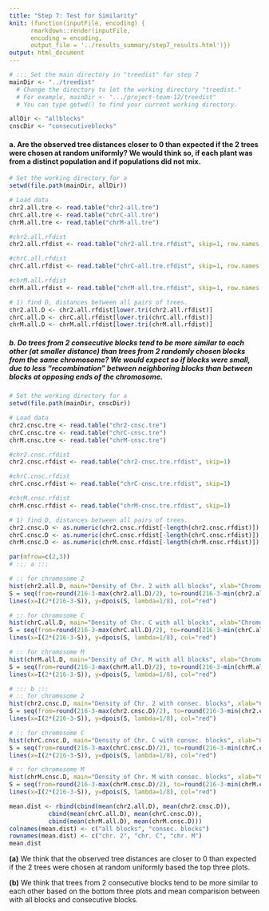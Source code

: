 ```yaml
---
title: "Step 7: Test for Similarity"
knit: (function(inputFile, encoding) {
      rmarkdown::render(inputFile, 
      encoding = encoding, 
      output_file = '../results_summary/step7_results.html')})
output: html_document
---
```


```r

# ::: Set the main directory in "treedist" for step 7
mainDir <- "../treedist" 
  # Change the directory to let the working directory "treedist."
  # For example, mainDir <- ".../project-team-12/treedist"
  # You can type getwd() to find your current working directory.

allDir <- "allblocks"
cnscDir <- "consecutiveblocks"

```

#### a. Are the observed tree distances closer to 0 than expected if the 2 trees were chosen at random uniformly? We would think so, if each plant was from a distinct population and if populations did not mix.

```r

# Set the working directory for a
setwd(file.path(mainDir, allDir))

# Load data
chr2.all.tre <- read.table("chr2-all.tre")
chrC.all.tre <- read.table("chrC-all.tre")
chrM.all.tre <- read.table("chrM-all.tre")

#chr2.all.rfdist
chr2.all.rfdist <- read.table("chr2-all.tre.rfdist", skip=1, row.names = 1)

#chrC.all.rfdist
chrC.all.rfdist <- read.table("chrC-all.tre.rfdist", skip=1, row.names = 1)

#chrM.all.rfdist
chrM.all.rfdist <- read.table("chrM-all.tre.rfdist", skip=1, row.names = 1)

# 1) find D, distances between all pairs of trees.
chr2.all.D <- chr2.all.rfdist[lower.tri(chr2.all.rfdist)]
chrC.all.D <- chrC.all.rfdist[lower.tri(chrC.all.rfdist)]
chrM.all.D <- chrM.all.rfdist[lower.tri(chrM.all.rfdist)]

```



##### b. Do trees from 2 consecutive blocks tend to be more similar to each other (at smaller distance) than trees from 2 randomly chosen blocks from the same chromosome? We would expect so if blocks were small, due to less "recombination" between neighboring blocks than between blocks at opposing ends of the chromosome.

```r

# Set the working directory for a
setwd(file.path(mainDir, cnscDir))

# Load data
chr2.cnsc.tre <- read.table("chr2-cnsc.tre")
chrC.cnsc.tre <- read.table("chrC-cnsc.tre")
chrM.cnsc.tre <- read.table("chrM-cnsc.tre")

#chr2.cnsc.rfdist
chr2.cnsc.rfdist <- read.table("chr2-cnsc.tre.rfdist", skip=1)

#chrC.cnsc.rfdist
chrC.cnsc.rfdist <- read.table("chrC-cnsc.tre.rfdist", skip=1)

#chrM.cnsc.rfdist
chrM.cnsc.rfdist <- read.table("chrM-cnsc.tre.rfdist", skip=1)

# 1) find D, distances between all pairs of trees.
chr2.cnsc.D <- as.numeric(chr2.cnsc.rfdist[-length(chr2.cnsc.rfdist)])
chrC.cnsc.D <- as.numeric(chrC.cnsc.rfdist[-length(chrC.cnsc.rfdist)])
chrM.cnsc.D <- as.numeric(chrM.cnsc.rfdist[-length(chrM.cnsc.rfdist)])

```



```r

par(mfrow=c(2,3))
# ::: a :::

# :: for chromosome 2
hist(chr2.all.D, main="Density of Chr. 2 with all blocks", xlab="Chromosome 2", prob=TRUE, breaks=30)
S = seq(from=round(216-3-max(chr2.all.D)/2), to=round(216-3-min(chr2.all.D)/2), by=1)
lines(x=I(2*(216-3-S)), y=dpois(S, lambda=1/8), col="red")

# :: for chromosome C
hist(chrC.all.D, main="Density of Chr. C with all blocks", xlab="Chromosome C", prob=TRUE, breaks=30)
S = seq(from=round(216-3-max(chrC.all.D)/2), to=round(216-3-min(chrC.all.D)/2), by=1)
lines(x=I(2*(216-3-S)), y=dpois(S, lambda=1/8), col="red")

# :: for chromosome M
hist(chrM.all.D, main="Density of Chr. M with all blocks", xlab="Chromosome M", prob=TRUE, breaks=30)
S = seq(from=round(216-3-max(chrM.all.D)/2), to=round(216-3-min(chrM.all.D)/2), by=1)
lines(x=I(2*(216-3-S)), y=dpois(S, lambda=1/8), col="red")

# ::: b :::
# :: for chromosome 2
hist(chr2.cnsc.D, main="Density of Chr. 2 with consec. blocks", xlab="Chromosome 2", prob=TRUE, breaks=30)
S = seq(from=round(216-3-max(chr2.cnsc.D)/2), to=round(216-3-min(chr2.cnsc.D)/2), by=1)
lines(x=I(2*(216-3-S)), y=dpois(S, lambda=1/8), col="red")

# :: for chromosome C
hist(chrC.cnsc.D, main="Density of Chr. C with consec. blocks", xlab="Chromosome C", prob=TRUE, breaks=30)
S = seq(from=round(216-3-max(chrC.cnsc.D)/2), to=round(216-3-min(chrC.cnsc.D)/2), by=1)
lines(x=I(2*(216-3-S)), y=dpois(S, lambda=1/8), col="red")

# :: for chromosome M
hist(chrM.cnsc.D, main="Density of Chr. M with consec. blocks", xlab="Chromosome M", prob=TRUE, breaks=30)
S = seq(from=round(216-3-max(chrM.cnsc.D)/2), to=round(216-3-min(chrM.cnsc.D)/2), by=1)
lines(x=I(2*(216-3-S)), y=dpois(S, lambda=1/8), col="red")

mean.dist <- rbind(cbind(mean(chr2.all.D), mean(chr2.cnsc.D)),
           cbind(mean(chrC.all.D), mean(chrC.cnsc.D)),
           cbind(mean(chrM.all.D), mean(chrM.cnsc.D)))
colnames(mean.dist) <- c("all blocks", "consec. blocks")
rownames(mean.dist) <- c("chr. 2", "chr. C", "chr. M")
mean.dist

```


**(a)** We think that the observed tree distances are closer to 0 than expected if the 2 trees were chosen at random uniformly based the top three plots.

**(b)** We think that trees from 2 consecutive blocks tend to be more similar to each other based on the bottom three plots and mean comparision between with all blocks and consecutive blocks.